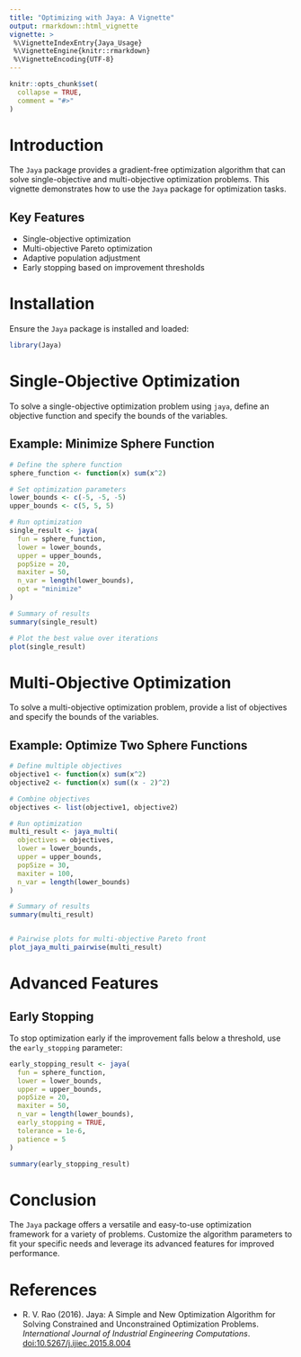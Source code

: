 ---
title: "Optimizing with Jaya: A Vignette"
output: rmarkdown::html_vignette
vignette: >
 %\VignetteIndexEntry{Jaya_Usage}
 %\VignetteEngine{knitr::rmarkdown}
 %\VignetteEncoding{UTF-8}
---

```{r, include = FALSE}
knitr::opts_chunk$set(
  collapse = TRUE,
  comment = "#>"
)
```

# Introduction

The `Jaya` package provides a gradient-free optimization algorithm that can solve single-objective and multi-objective optimization problems. This vignette demonstrates how to use the `Jaya` package for optimization tasks.

## Key Features

- Single-objective optimization
- Multi-objective Pareto optimization
- Adaptive population adjustment
- Early stopping based on improvement thresholds

# Installation

Ensure the `Jaya` package is installed and loaded:

```{r setup}
library(Jaya)
```

# Single-Objective Optimization

To solve a single-objective optimization problem using `jaya`, define an objective function and specify the bounds of the variables.

## Example: Minimize Sphere Function

```{r single-optimization, fig.width=7, fig.height=6}
# Define the sphere function
sphere_function <- function(x) sum(x^2)

# Set optimization parameters
lower_bounds <- c(-5, -5, -5)
upper_bounds <- c(5, 5, 5)

# Run optimization
single_result <- jaya(
  fun = sphere_function,
  lower = lower_bounds,
  upper = upper_bounds,
  popSize = 20,
  maxiter = 50,
  n_var = length(lower_bounds),
  opt = "minimize"
)

# Summary of results
summary(single_result)

# Plot the best value over iterations
plot(single_result)
```

# Multi-Objective Optimization

To solve a multi-objective optimization problem, provide a list of objectives and specify the bounds of the variables.

## Example: Optimize Two Sphere Functions

```{r multi-optimization, fig.width=7, fig.height=6}
# Define multiple objectives
objective1 <- function(x) sum(x^2)
objective2 <- function(x) sum((x - 2)^2)

# Combine objectives
objectives <- list(objective1, objective2)

# Run optimization
multi_result <- jaya_multi(
  objectives = objectives,
  lower = lower_bounds,
  upper = upper_bounds,
  popSize = 30,
  maxiter = 100,
  n_var = length(lower_bounds)
)

# Summary of results
summary(multi_result)


# Pairwise plots for multi-objective Pareto front
plot_jaya_multi_pairwise(multi_result)
```

# Advanced Features

## Early Stopping

To stop optimization early if the improvement falls below a threshold, use the `early_stopping` parameter:

```{r early-stopping}
early_stopping_result <- jaya(
  fun = sphere_function,
  lower = lower_bounds,
  upper = upper_bounds,
  popSize = 20,
  maxiter = 50,
  n_var = length(lower_bounds),
  early_stopping = TRUE,
  tolerance = 1e-6,
  patience = 5
)

summary(early_stopping_result)
```

# Conclusion

The `Jaya` package offers a versatile and easy-to-use optimization framework for a variety of problems. Customize the algorithm parameters to fit your specific needs and leverage its advanced features for improved performance.

# References

- R. V. Rao (2016). Jaya: A Simple and New Optimization Algorithm for Solving Constrained and Unconstrained Optimization Problems. *International Journal of Industrial Engineering Computations*. <doi:10.5267/j.ijiec.2015.8.004>
